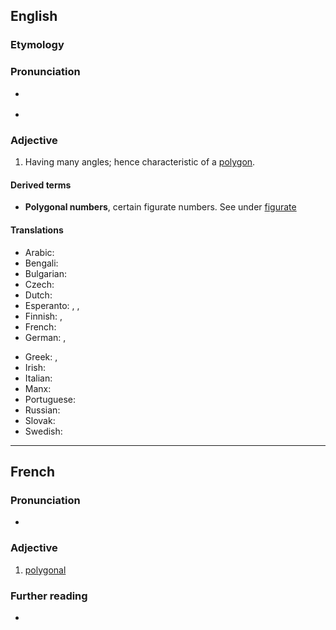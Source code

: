 ==English==

===Etymology===
{{suffix|en|polygon|al}}

===Pronunciation===
* {{a|UK}} {{IPA|en|/pəˈlɪɡənəl/}}
* {{audio|en|en-us-polygonal.ogg|Audio (US)}}

===Adjective===
{{en-adj|-}}

# Having many angles; hence characteristic of a [[polygon]].

====Derived terms====
* '''Polygonal numbers''', certain figurate numbers. See under [[figurate]]

====Translations====
{{trans-top|having many angles}}
* Arabic: {{t|ar|مُضَلَّع}}
* Bengali: {{t|bn|বহুভুজাকৃতি}}
* Bulgarian: {{t|bg|многоъгълен|m}}
* Czech: {{t|cs|mnohoúhelníkový}}
* Dutch: {{t|nl|veelhoekig}}
* Esperanto: {{t|eo|plurangula}}, {{t|eo|plurlatera}}, {{t|eo|multangula}}
* Finnish: {{t+|fi|monikulmio|alt=monikulmio-}}, {{t|fi|polygonaalinen}}
* French: {{t+|fr|polygonal}}
* German: {{t|de|mehreckig}}, {{t|de|vieleckig}}
{{trans-mid}}
* Greek: {{t+|el|πολύγωνος|m}}, {{t+|el|πολυγωνικός|m}}
* Irish: {{t|ga|polagánach}}
* Italian: {{t+|it|poligonale}}
* Manx: {{t|gv|yl-lhiatteeagh}}
* Portuguese: {{t|pt|poligonal}}
* Russian: {{t+|ru|многоуго́льный}}
* Slovak: {{t|sk|mnohouholníkový}}
* Swedish: {{t|sv|månghörnig}}
{{trans-bottom}}

----

==French==

===Pronunciation===
* {{fr-IPA}}

===Adjective===
{{fr-adj}}

# [[#English|polygonal]]

===Further reading===
* {{R:TLFi}}